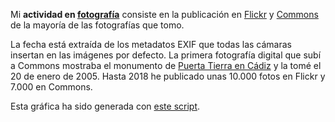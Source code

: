 {{headerheatmap|1=Actividad en fotografía}}

{{actividad}}

{{ap|1={{:rootpath}}/fotografia/fotografia|2=Fotografía}}

Mi '''actividad en [[{{:rootpath}}/fotografia/fotografia|fotografía]]''' consiste en la publicación en [https://www.flickr.com/photos/emijrp/ Flickr] y [https://commons.wikimedia.org/w/index.php?title=Special:ListFiles/Emijrp&ilshowall=1 Commons] de la mayoría de las fotografías que tomo.

La fecha está extraída de los metadatos EXIF que todas las cámaras insertan en las imágenes por defecto. La primera fotografía digital que subí a Commons mostraba el monumento de [https://commons.wikimedia.org/wiki/File:Cadiz_Puertas_de_tierra20-01-2005.jpg Puerta Tierra en Cádiz] y la tomé el 20 de enero de 2005. Hasta 2018 he publicado unas 10.000 fotos en Flickr y 7.000 en Commons.

Esta gráfica ha sido generada con <a href="actividad-foto.py">este script</a>.

<center>
<div class="activity" id="actividad-foto-2005"></div>
<div class="activity" id="actividad-foto-2006"></div>
<div class="activity" id="actividad-foto-2007"></div>
<div class="activity" id="actividad-foto-2008"></div>
<div class="activity" id="actividad-foto-2009"></div>
<div class="activity" id="actividad-foto-2010"></div>
<div class="activity" id="actividad-foto-2011"></div>
<div class="activity" id="actividad-foto-2012"></div>
<div class="activity" id="actividad-foto-2013"></div>
<div class="activity" id="actividad-foto-2014"></div>
<div class="activity" id="actividad-foto-2015"></div>
<div class="activity" id="actividad-foto-2016"></div>
<div class="activity" id="actividad-foto-2017"></div>
<div class="activity" id="actividad-foto-2018"></div>
</center>

<script type="text/javascript">
var highlights = new Array();
highlights[2005] = [ new Date(2005, 0, 20) ];
highlights[2006] = [ ];
highlights[2007] = [ ];
highlights[2008] = [ ];
highlights[2009] = [ ];
highlights[2010] = [ ];
highlights[2011] = [ ];
highlights[2012] = [ ];
highlights[2013] = [ ];
highlights[2014] = [ ];
highlights[2015] = [ ];
highlights[2016] = [ ];
highlights[2017] = [ ];
highlights[2018] = [ ];

var years = new Array();
moment.lang("es");
for (i = 2005; i <= 2018; i++) {
    displaylegend = i == 2018;
    years[i] = new CalHeatMap();
    years[i].init({
        itemSelector: "#actividad-foto-"+i, 
        itemName: ["fotografía", "fotografías"], 
        domain: "year", 
        subDomain: "day", 
        data: "actividad-foto.json", 
        start: new Date(i, 0), 
        weekStartOnMonday: true, 
        highlight: highlights[i], 
        cellSize: 10, 
        range: 1, 
        displayLegend: displaylegend,
        legend: [20, 40, 60, 80], 
        legendTitleFormat: {
            lower: "Menos de {min} {name}",
            inner: "Entre {down} y {up} {name}",
            upper: "Más de {max} {name}"
        },
        subDomainDateFormat:  function(date) {
            return moment(date).format("LL");
        }, 
        subDomainTextFormat: function(date, value) {
            if (value > 80) {
                return ;
            } else {
                return value;
            }
        }, 
    });
}
</script>

{{actividad}}

{{clear}}

{{footer}}
